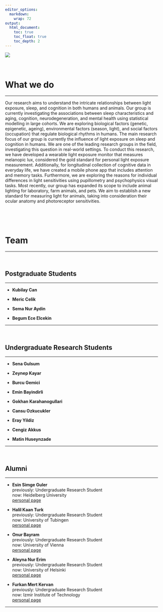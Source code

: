```yaml
---
editor_options: 
  markdown: 
    wrap: 72
output: 
  html_document:
    toc: true
    toc_float: true
    toc_depth: 2
---
```


![](img/logo.png)
<br> <br> <br>

# What we do

<hr>

Our research aims to understand the intricate relationships between light exposure, sleep, and cognition in both humans and animals. Our group is currently investigating the associations between sleep characteristics and aging, cognition, neurodegeneration, and mental health using statistical modelling in large cohorts. We are exploring biological factors (genetic, epigenetic, ageing), environmental factors (season, light), and social factors (occupation) that regulate biological rhythms in humans. The main research focus of our group is currently the influence of light exposure on sleep and cognition in humans. We are one of the leading research groups in the field, investigating this question in real-world settings. To conduct this research, we have developed a wearable light exposure monitor that measures melanopic lux, considered the gold standard for personal light exposure measurement. Additionally, for longitudinal collection of cognitive data in everyday life, we have created a mobile phone app that includes attention and memory tasks. Furthermore, we are exploring the reasons for individual differences in light sensitivities using pupillometry and psychophysics visual tasks. Most recently, our group has expanded its scope to include animal lighting for laboratory, farm animals, and pets. We aim to establish a new standard for measuring light for animals, taking into consideration their ocular anatomy and photoreceptor sensitivities.


<br> <br> <br>

# Team

<hr>

<br>

## Postgraduate Students

<hr>

- **Kubilay Can**<br>

- **Meric Celik**<br>

- **Sema Nur Aydin**<br>

- **Begum Ece Elcekin**<br>

<hr>

<br>

## Undergraduate Research Students

<hr>

- **Sena Gulsum**<br>

- **Zeynep Kayar**<br>

- **Burcu Gemici**<br>

- **Emin Bayindirli**<br>

- **Gokhan Karahanogullari**<br>

- **Cansu Ozkucukler**<br>

- **Eray Yildiz**<br>

- **Cengiz Akkus**<br>

- **Matin Huseynzade**<br>

<hr>

<br>

## Alumni

<hr>

-   **Esin Simge Guler**<br> previously: Undergraduate Research
    Student<br> now: Heidelberg University<br> [personal
    page](https://www.linkedin.com/in/esin-simge-g%C3%BCler-15593824b/)

-   **Halil Kaan Turk**<br> previously: Undergraduate Research
    Student<br> now: University of Tubingen<br> [personal
    page](https://www.linkedin.com/in/halil-kaan-t%C3%BCrk-33396a1b7/)

-   **Onur Bayram**<br> previously: Undergraduate Research Student<br>
    now: University of Vienna<br> [personal
    page](https://www.linkedin.com/in/obito/)

-   **Aleyna Nur Erim**<br> previously: Undergraduate Research
    Student<br> now: University of Helsinki<br> [personal
    page](https://www.linkedin.com/in/aleynanurerim/)

-   **Furkan Mert Kervan**<br> previously: Undergraduate Research
    Student<br> now: Izmir Institute of Technology<br> [personal
    page](https://www.linkedin.com/in/furkan-mert-kervan-b0020b199/)

<hr>

<br>
